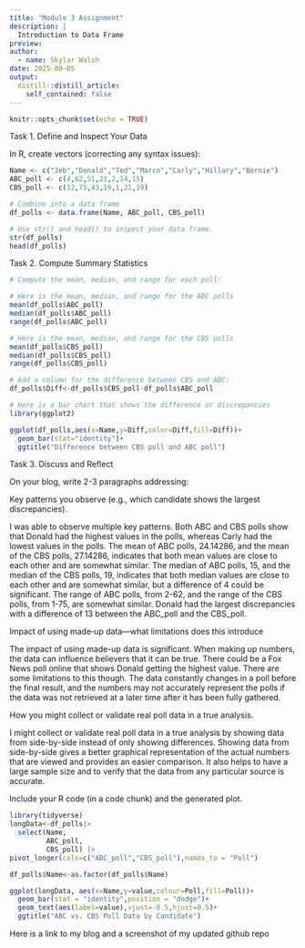 ```yaml
---
title: "Module 3 Assignment"
description: |
  Introduction to Data Frame
preview:
author:
  - name: Skylar Walsh
date: 2025-09-05
output:
  distill::distill_article:
    self_contained: false
---
```


```r
knitr::opts_chunk$set(echo = TRUE)
```

Task 1. Define and Inspect Your Data

In R, create vectors (correcting any syntax issues):

```r
Name <- c("Jeb","Donald","Ted","Marco","Carly","Hillary","Bernie")
ABC_poll <- c(4,62,51,21,2,14,15)
CBS_poll <- c(12,75,43,19,1,21,19)

# Combine into a data frame
df_polls <- data.frame(Name, ABC_poll, CBS_poll)

# Use str() and head() to inspect your data frame.
str(df_polls)
head(df_polls)

```

Task 2. Compute Summary Statistics

```r
# Compute the mean, median, and range for each poll:

# Here is the mean, median, and range for the ABC polls
mean(df_polls$ABC_poll)
median(df_polls$ABC_poll)
range(df_polls$ABC_poll)

# Here is the mean, median, and range for the CBS polls
mean(df_polls$CBS_poll)
median(df_polls$CBS_poll)
range(df_polls$CBS_poll)

# Add a column for the difference between CBS and ABC:
df_polls$Diff<-df_polls$CBS_poll-df_polls$ABC_poll

# Here is a bar chart that shows the difference or discrepancies
library(ggplot2)

ggplot(df_polls,aes(x=Name,y=Diff,color=Diff,fill=Diff))+
  geom_bar(stat="identity")+
  ggtitle("Difference between CBS poll and ABC poll")
```

Task 3. Discuss and Reflect

On your blog, write 2-3 paragraphs addressing:



Key patterns you observe (e.g., which candidate shows the largest discrepancies).

I was able to observe multiple key patterns. Both ABC and CBS polls show that Donald had the highest values in the polls, whereas Carly had the lowest values in the polls. The mean of ABC polls, 24.14286, and the mean of the CBS polls, 27.14286, indicates that both mean values are close to each other and are somewhat similar. The median of ABC polls, 15, and the median of the CBS polls, 19, indicates that both median values are close to each other and are somewhat similar, but a difference of 4 could be significant. The range of ABC polls, from 2-62, and the range of the CBS polls, from 1-75, are somewhat similar. Donald had the largest discrepancies with a difference of 13 between the ABC_poll and the CBS_poll.

Impact of using made‑up data—what limitations does this introduce

The impact of using made-up data is significant. When making up numbers, the data can influence believers that it can be true. There could be a Fox News poll online that shows Donald getting the highest value. There are some limitations to this though. The data constantly changes in a poll before the final result, and the numbers may not accurately represent the polls if the data was not retrieved at a later time after it has been fully gathered.

How you might collect or validate real poll data in a true analysis.

I might collect or validate real poll data in a true analysis by showing data from side-by-side instead of only showing differences. Showing data from side-by-side gives a better graphical representation of the actual numbers that are viewed and provides an easier comparison. It also helps to have a large sample size and to verify that the data from any particular source is accurate.   


Include your R code (in a code chunk) and the generated plot.

```r
library(tidyverse)
longData<-df_polls|>
  select(Name,
         ABC_poll,
         CBS_poll) |>
pivot_longer(cols=c("ABC_poll","CBS_poll"),names_to = "Poll")

df_polls$Name<-as.factor(df_polls$Name)

ggplot(longData, aes(x=Name,y=value,colour=Poll,fill=Poll))+
  geom_bar(stat = "identity",position = "dodge")+
  geom_text(aes(label=value),vjust=-0.5,hjust=0.5)+
  ggtitle("ABC vs. CBS Poll Data by Candidate")
```

Here is a link to my blog and a screenshot of my updated github repo

